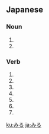 ==Japanese==
===Noun===
{{ja-noun|h|rom=miru}}
# {{japdef|海松|a type of [[seaweed]]}}
# {{japdef|水松|a type of [[seaweed]]}}
===Verb===
{{ja-verb|h|rom=miru}}
# {{japdef|見る|to [[see]]}}
# {{japdef|看る|to [[look after]], [[take care]] of}}
# {{japdef|観る|to [[view]] (flowers, a movie)}}
# {{japdef|視る|to [[see]] (an area struck by a disaster)}}
# {{japdef|診る|to [[examine]] (medical)}}
# {{japdef|回る|to [[turn]], [[revolve]]}}
# {{japdef|廻る|to [[turn]], [[revolve]]}}

[[ku:みる]]
[[ja:みる]]